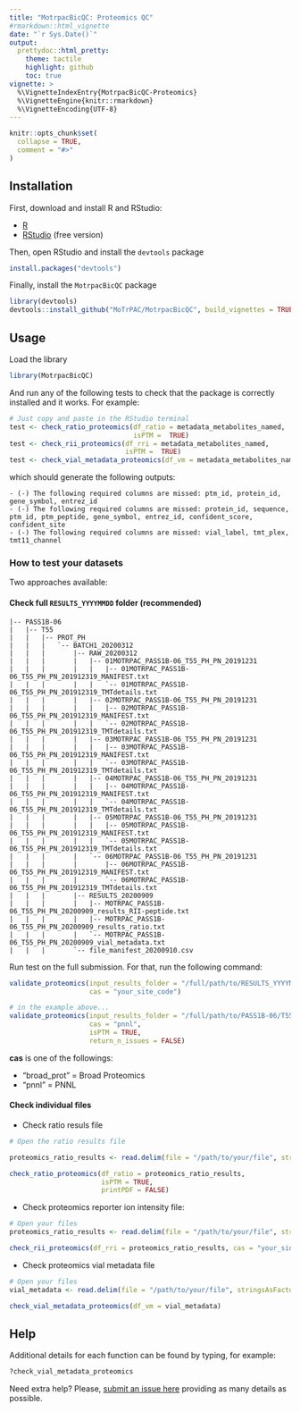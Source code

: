```yaml
---
title: "MotrpacBicQC: Proteomics QC"
#rmarkdown::html_vignette
date: "`r Sys.Date()`"
output: 
  prettydoc::html_pretty:
    theme: tactile
    highlight: github
    toc: true
vignette: >
  %\VignetteIndexEntry{MotrpacBicQC-Proteomics}
  %\VignetteEngine{knitr::rmarkdown}
  %\VignetteEncoding{UTF-8}
---
```


```r
knitr::opts_chunk$set(
  collapse = TRUE,
  comment = "#>"
)
```



## Installation

First, download and install R and RStudio:

- [R](https://mirror.las.iastate.edu/CRAN/) 
- [RStudio](https://rstudio.com/products/rstudio/download/) (free version)

Then, open RStudio and install the `devtools` package

```r
install.packages("devtools")
```

Finally, install the `MotrpacBicQC` package

```r
library(devtools)
devtools::install_github("MoTrPAC/MotrpacBicQC", build_vignettes = TRUE)
```


## Usage

Load the library

```r
library(MotrpacBicQC)
```

And run any of the following tests to check that the package 
is correctly installed and it works. For example:

```r
# Just copy and paste in the RStudio terminal
test <- check_ratio_proteomics(df_ratio = metadata_metabolites_named, 
                               isPTM =  TRUE)
test <- check_rii_proteomics(df_rri = metadata_metabolites_named, 
                             isPTM =  TRUE)
test <- check_vial_metadata_proteomics(df_vm = metadata_metabolites_named)

```

which should generate the following outputs:

```
- (-) The following required columns are missed: ptm_id, protein_id, gene_symbol, entrez_id
- (-) The following required columns are missed: protein_id, sequence, ptm_id, ptm_peptide, gene_symbol, entrez_id, confident_score, confident_site
- (-) The following required columns are missed: vial_label, tmt_plex, tmt11_channel
```

### How to test your datasets

Two approaches available:

#### Check full `RESULTS_YYYYMMDD` folder (recommended)

```
|-- PASS1B-06
|   |-- T55
|   |   |-- PROT_PH
|   |   |   `-- BATCH1_20200312
|   |   |       |-- RAW_20200312
|   |   |       |   |-- 01MOTRPAC_PASS1B-06_T55_PH_PN_20191231
|   |   |       |   |   |-- 01MOTRPAC_PASS1B-06_T55_PH_PN_201912319_MANIFEST.txt
|   |   |       |   |   `-- 01MOTRPAC_PASS1B-06_T55_PH_PN_201912319_TMTdetails.txt
|   |   |       |   |-- 02MOTRPAC_PASS1B-06_T55_PH_PN_20191231
|   |   |       |   |   |-- 02MOTRPAC_PASS1B-06_T55_PH_PN_201912319_MANIFEST.txt
|   |   |       |   |   `-- 02MOTRPAC_PASS1B-06_T55_PH_PN_201912319_TMTdetails.txt
|   |   |       |   |-- 03MOTRPAC_PASS1B-06_T55_PH_PN_20191231
|   |   |       |   |   |-- 03MOTRPAC_PASS1B-06_T55_PH_PN_201912319_MANIFEST.txt
|   |   |       |   |   `-- 03MOTRPAC_PASS1B-06_T55_PH_PN_201912319_TMTdetails.txt
|   |   |       |   |-- 04MOTRPAC_PASS1B-06_T55_PH_PN_20191231
|   |   |       |   |   |-- 04MOTRPAC_PASS1B-06_T55_PH_PN_201912319_MANIFEST.txt
|   |   |       |   |   `-- 04MOTRPAC_PASS1B-06_T55_PH_PN_201912319_TMTdetails.txt
|   |   |       |   |-- 05MOTRPAC_PASS1B-06_T55_PH_PN_20191231
|   |   |       |   |   |-- 05MOTRPAC_PASS1B-06_T55_PH_PN_201912319_MANIFEST.txt
|   |   |       |   |   `-- 05MOTRPAC_PASS1B-06_T55_PH_PN_201912319_TMTdetails.txt
|   |   |       |   `-- 06MOTRPAC_PASS1B-06_T55_PH_PN_20191231
|   |   |       |       |-- 06MOTRPAC_PASS1B-06_T55_PH_PN_201912319_MANIFEST.txt
|   |   |       |       `-- 06MOTRPAC_PASS1B-06_T55_PH_PN_201912319_TMTdetails.txt
|   |   |       |-- RESULTS_20200909
|   |   |       |   |-- MOTRPAC_PASS1B-06_T55_PH_PN_20200909_results_RII-peptide.txt
|   |   |       |   |-- MOTRPAC_PASS1B-06_T55_PH_PN_20200909_results_ratio.txt
|   |   |       |   `-- MOTRPAC_PASS1B-06_T55_PH_PN_20200909_vial_metadata.txt
|   |   |       `-- file_manifest_20200910.csv
```


Run test on the full submission. For that, run the following command:

```r
validate_proteomics(input_results_folder = "/full/path/to/RESULTS_YYYYMMDD", 
                    cas = "your_site_code")

# in the example above...
validate_proteomics(input_results_folder = "/full/path/to/PASS1B-06/T55/PROT_PH/BATCH1_20200312/RESULTS_20200909", 
                    cas = "pnnl",
                    isPTM = TRUE,
                    return_n_issues = FALSE)

```

**cas** is one of the followings:

- "broad_prot" = Broad Proteomics
- "pnnl"       = PNNL


#### Check individual files

- Check ratio resuls file

```r
# Open the ratio results file

proteomics_ratio_results <- read.delim(file = "/path/to/your/file", stringsAsFactors = FALSE)

check_ratio_proteomics(df_ratio = proteomics_ratio_results, 
                       isPTM = TRUE, 
                       printPDF = FALSE)

```

- Check proteomics reporter ion intensity file:

```r
# Open your files
proteomics_ratio_results <- read.delim(file = "/path/to/your/file", stringsAsFactors = FALSE)

check_rii_proteomics(df_rri = proteomics_ratio_results, cas = "your_side_id")
```

- Check proteomics vial metadata file

```r
# Open your files
vial_metadata <- read.delim(file = "/path/to/your/file", stringsAsFactors = FALSE)

check_vial_metadata_proteomics(df_vm = vial_metadata)
```



## Help

Additional details for each function can be found by typing, for example:

```r
?check_vial_metadata_proteomics
```

Need extra help? Please, [submit an issue here](https://github.com/MoTrPAC/MotrpacBicQC/issues) 
providing as many details as possible.


